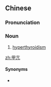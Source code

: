 ==Chinese==
{{zh-forms}}

===Pronunciation===
{{zh-pron
|m=jiǎkàng
|cat=n
}}

===Noun===
{{zh-noun}}

# {{lb|zh|medicine|pathology}} [[hyperthyroidism]]

[[zh:甲亢]]

====Synonyms====
* {{zh-l|甲狀腺機能亢進}}